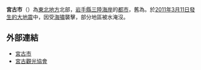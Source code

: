 {{日本都市|
自治體名=宮古市|
圖像=[[File:Todogasaki_2004.jpg|240px]]|
圖像說明=[[本州|本州]]最東端之地[[魹崎|魹崎]]|
市章=[[File:Emblem_of_Miyako,_Iwate.svg|100px]]|
日文原名=宮古市|
平假名=みやこし|
羅馬字拼音=Miyako-shi|
都道府縣=岩手縣|
支廳=|
編號=03202-6|
面積=696.82|
邊界未定=|
人口=48,182|
統計時間=2022年5月1日|
自治體=[[岩泉町|岩泉町]]、[[山田町|山田町]]、[[盛岡市|盛岡市]]、[[遠野市|遠野市]]、[[花捲市|花捲市]]、[[大槌町|大槌町]]|
樹=[[赤松|赤松]]|
花=''Nipponanthemum nipponicum''|
鳥=[[海貓|海貓]]|
其他象徵物=市魚|
其他象徵=[[大麻哈魚|大麻哈魚]]|
市長={{link-ja|山本正德|山本正徳}}|
卸任日期=|
議員數=28|
郵遞區號=027-8501|
所在地=宮古市新川町2番1號|
電話號碼=193-62-2111|
外部連結=http://www.city.miyako.iwate.jp/|{{dead link|date=2017年12月 |bot=InternetArchiveBot |fix-attempted=yes }}
經度=|
緯度=|
地圖=[[File:Miyako_in_Iwate_Prefecture.png|250px]]|
註記=人口：[https://web.archive.org/web/20130613003749/http://www.city.miyako.iwate.jp/cb/hpc/Article-1348-2716.html 宮古市官方網頁]
}}
'''宮古市'''（{{jpn|j=宮古市|hg=みやこし|rm=Miyako shi|f=y}}）為[[東北地方|東北地方]]北部，[[岩手縣|岩手縣]][[三陸海岸|三陸海岸]]的[[都市|都市]]，舊為{{link-ja|東閉伊郡|東閉伊郡}}。於[[2011年日本本州島海域地震|2011年3月11日發生的大地震]]中，因受[[海嘯|海嘯]]襲擊，部分地區被水淹沒。

==外部連結==
*[http://www.city.miyako.iwate.jp/ 宮古市]{{Wayback|url=http://www.city.miyako.iwate.jp/ |date=20070811214425 }}
*[https://web.archive.org/web/20070510035141/http://ww51.et.tiki.ne.jp/~m-kyoukai/ 宮古觀光協會]

{{岩手縣}}
{{Authority control}}
{{japan-geo-stub}}